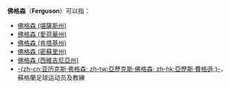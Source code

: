 '''佛格森'''（'''Ferguson'''）可以指：
*[[佛格森_(堪薩斯州)|佛格森 (堪薩斯州)]]
*[[佛格森_(愛荷華州)|佛格森 (愛荷華州)]]
*[[佛格森_(肯塔基州)|佛格森 (肯塔基州)]]
*[[佛格森_(密蘇里州)|佛格森 (密蘇里州)]]
*[[佛格森_(西維吉尼亞州)|佛格森 (西維吉尼亞州)]]
*[[亚历克斯·弗格森|-{zh-cn:亚历克斯·弗格森; zh-tw:亞歷克斯·佛格森; zh-hk:亞歷斯·費格遜;}-]]，蘇格蘭足球运动员及教練
{{disambig|cat=英語譯名消歧義|Ferguson}}